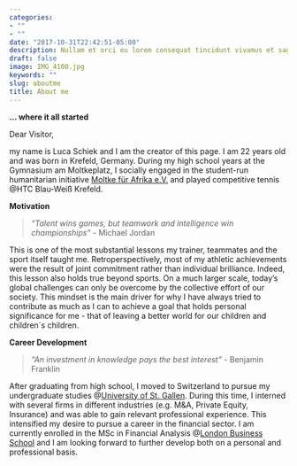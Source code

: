 ```yaml
---
categories:
- ""
- ""
date: "2017-10-31T22:42:51-05:00"
description: Nullam et orci eu lorem consequat tincidunt vivamus et sagittis magna sed nunc rhoncus condimentum sem. In efficitur ligula tate urna. Maecenas massa sed magna lacinia magna pellentesque lorem ipsum dolor. Nullam et orci eu lorem consequat tincidunt. Vivamus et sagittis tempus.
draft: false
image: IMG_4100.jpg
keywords: ""
slug: aboutme
title: About me
---
```

**… where it all started**

Dear Visitor, 

my name is Luca Schiek and I am the creator of this page. I am 22 years old and was born in Krefeld, Germany. During my high school years at the Gymnasium am Moltkeplatz, I socially engaged in the student-run humanitarian initiative [Moltke für Afrika e.V.](http://www.moltke.de/inhalt/seite/moltke-fuer-afrika) and played competitive tennis @HTC Blau-Weiß Krefeld. 



**Motivation**

>*“Talent wins games, but teamwork and intelligence win championships”*
-	Michael Jordan

This is one of the most substantial lessons my trainer, teammates and the sport itself taught me. Retroperspectively, most of my athletic achievements were the result of joint commitment rather than individual brilliance. Indeed, this lesson also holds true beyond sports. On a much larger scale, today’s global challenges can only be overcome by the collective effort of our society. This mindset is the main driver for why I have always tried to contribute as much as I can to achieve a goal that holds personal significance for me - that of leaving a better world for our children and children`s children.



**Career Development**

>*“An investment in knowledge pays the best interest”*
-	Benjamin Franklin

After graduating from high school, I moved to Switzerland to pursue my undergraduate studies @[University of St. Gallen](https://www.unisg.ch). During this time, I interned with several firms in different industries (e.g. M&A, Private Equity, Insurance) and was able to gain relevant professional experience. This intensified my desire to pursue a career in the financial sector. I am currently enrolled in the MSc in Financial Analysis @[London Business School](https://www.linkedin.com/school/london-business-school/) and I am looking forward to further develop both on a personal and professional basis.